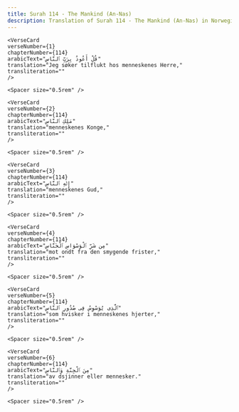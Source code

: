```yaml
---
title: Surah 114 - The Mankind (An-Nas)  
description: Translation of Surah 114 - The Mankind (An-Nas) in Norwegian
---
```







    <VerseCard 
    verseNumber={1}
    chapterNumber={114}
    arabicText="قُلْ أَعُوذُ بِرَبِّ ٱلنَّاسِ"
    translation="Jeg søker tilflukt hos menneskenes Herre,"
    transliteration=""
    />

    <Spacer size="0.5rem" />
                
    <VerseCard 
    verseNumber={2}
    chapterNumber={114}
    arabicText="مَلِكِ ٱلنَّاسِ"
    translation="menneskenes Konge,"
    transliteration=""
    />

    <Spacer size="0.5rem" />
                
    <VerseCard 
    verseNumber={3}
    chapterNumber={114}
    arabicText="إِلَٰهِ ٱلنَّاسِ"
    translation="menneskenes Gud,"
    transliteration=""
    />

    <Spacer size="0.5rem" />
                
    <VerseCard 
    verseNumber={4}
    chapterNumber={114}
    arabicText="مِن شَرِّ ٱلْوَسْوَاسِ ٱلْخَنَّاسِ"
    translation="mot ondt fra den smygende frister,"
    transliteration=""
    />

    <Spacer size="0.5rem" />
                
    <VerseCard 
    verseNumber={5}
    chapterNumber={114}
    arabicText="ٱلَّذِى يُوَسْوِسُ فِى صُدُورِ ٱلنَّاسِ"
    translation="som hvisker i menneskenes hjerter,"
    transliteration=""
    />

    <Spacer size="0.5rem" />
                
    <VerseCard 
    verseNumber={6}
    chapterNumber={114}
    arabicText="مِنَ ٱلْجِنَّةِ وَٱلنَّاسِ"
    translation="av dsjinner eller mennesker."
    transliteration=""
    />

    <Spacer size="0.5rem" />
                